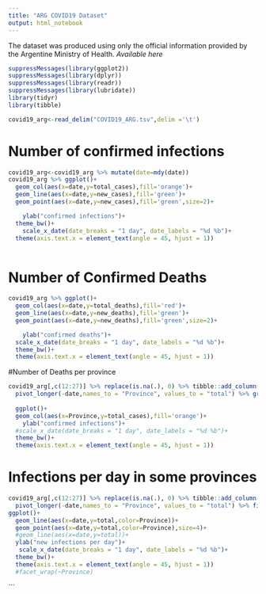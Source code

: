 ```yaml
---
title: "ARG COVID19 Dataset"
output: html_notebook
---
```


The dataset was produced using only the official information provided by the Argentine Ministry of Health. 
*Available here*
```r
suppressMessages(library(ggplot2))
suppressMessages(library(dplyr))
suppressMessages(library(readr))
suppressMessages(library(lubridate))
library(tidyr)
library(tibble)
```


```r
covid19_arg<-read_delim("COVID19_ARG.tsv",delim ='\t')
```
# Number of confirmed infections 
```r
covid19_arg<-covid19_arg %>% mutate(date=mdy(date))
covid19_arg %>% ggplot()+
  geom_col(aes(x=date,y=total_cases),fill='orange')+
  geom_line(aes(x=date,y=new_cases),fill='green')+
  geom_point(aes(x=date,y=new_cases),fill='green',size=2)+

    ylab("confirmed infections")+
  theme_bw()+
    scale_x_date(date_breaks = "1 day", date_labels = "%d %b")+
  theme(axis.text.x = element_text(angle = 45, hjust = 1))
  
```
# Number of Confirmed Deaths
```r
covid19_arg %>% ggplot()+
  geom_col(aes(x=date,y=total_deaths),fill='red')+
  geom_line(aes(x=date,y=new_deaths),fill='green')+
  geom_point(aes(x=date,y=new_deaths),fill='green',size=2)+

    ylab("confirmed deaths")+
  scale_x_date(date_breaks = "1 day", date_labels = "%d %b")+
  theme_bw()+
  theme(axis.text.x = element_text(angle = 45, hjust = 1))
```
#Number of Deaths per province
```r

covid19_arg[,c(12:27)] %>% replace(is.na(.), 0) %>% tibble::add_column(date=covid19_arg$date) %>%
  pivot_longer(-date,names_to = "Province", values_to = "total") %>% group_by(Province) %>% summarise(total_cases=sum(total)) %>% arrange((total_cases)) %>%
  
  ggplot()+
  geom_col(aes(x=Province,y=total_cases),fill='orange')+
    ylab("confirmed infections")+
  #scale_x_date(date_breaks = "1 day", date_labels = "%d %b")+
  theme_bw()+
  theme(axis.text.x = element_text(angle = 45, hjust = 1))
```
# Infections per day in some provinces
```r
covid19_arg[,c(12:27)] %>% replace(is.na(.), 0) %>% tibble::add_column(date=covid19_arg$date) %>%
  pivot_longer(-date,names_to = "Province", values_to = "total") %>% filter( Province %in% c("CABA","Buenos Aires","Córdoba")) %>% 
ggplot()+
  geom_line(aes(x=date,y=total,color=Province))+
  geom_point(aes(x=date,y=total,color=Province),size=4)+
  #geom_line(aes(x=date,y=total))+
  ylab("new infections per day")+
   scale_x_date(date_breaks = "1 day", date_labels = "%d %b")+
  theme_bw()+
  theme(axis.text.x = element_text(angle = 45, hjust = 1))
  #facet_wrap(~Province)
```
```

